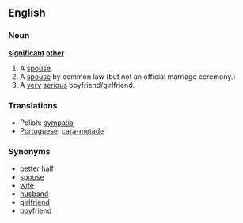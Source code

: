==English==

===Noun===
'''[[significant]] [[other]]'''
# A [[spouse]].
# A [[spouse]] by common law (but not an official marriage ceremony.)
# A [[very]] [[serious]] boyfriend/girlfriend.

===Translations===
*Polish: [[sympatia]] {{f}}
*[[Portuguese]]: [[cara-metade]] {{f}}

===Synonyms===
*[[better half]]
*[[spouse]]
*[[wife]]
*[[husband]]
*[[girlfriend]]
*[[boyfriend]]